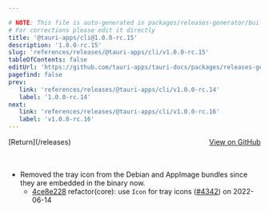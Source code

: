 ```yaml
---

# NOTE: This file is auto-generated in packages/releases-generator/build.ts
# For corrections please edit it directly
title: '@tauri-apps/cli@1.0.0-rc.15'
description: '1.0.0-rc.15'
slug: 'references/releases/@tauri-apps/cli/v1.0.0-rc.15'
tableOfContents: false
editUrl: 'https://github.com/tauri-apps/tauri-docs/packages/releases-generator/build.ts'
pagefind: false
prev:
   link: 'references/releases/@tauri-apps/cli/v1.0.0-rc.14'
   label: '1.0.0-rc.14'
next:
   link: 'references/releases/@tauri-apps/cli/v1.0.0-rc.16'
   label: 'v1.0.0-rc.16'
---
```


<div style="margin-bottom:3rem; display: flex; justify-content: space-between; align-items: center"><span>[Return](/releases)</span><span><a href="https://github.com/tauri-apps/tauri/releases/tag/@tauri-apps/cli-v1.0.0-rc.15">View on GitHub</a></span></div>

- Removed the tray icon from the Debian and AppImage bundles since they are embedded in the binary now.
  - [4ce8e228](https://www.github.com/tauri-apps/tauri/commit/4ce8e228134cd3f22973b74ef26ca0d165fbbbd9) refactor(core): use `Icon` for tray icons ([#4342](https://www.github.com/tauri-apps/tauri/pull/4342)) on 2022-06-14

